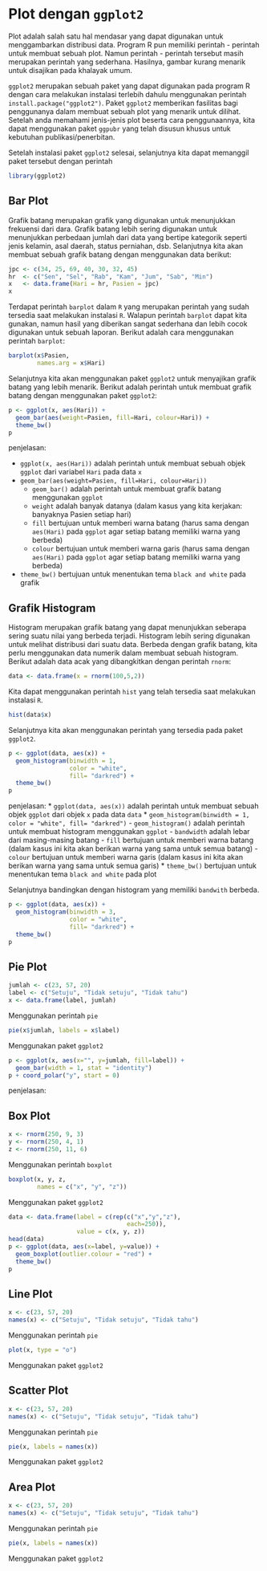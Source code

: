 # Plot dengan `ggplot2`

Plot adalah salah satu hal mendasar yang dapat digunakan untuk menggambarkan distribusi data. Program R pun memiliki perintah - perintah untuk membuat sebuah plot. Namun perintah - perintah tersebut masih merupakan perintah yang sederhana. Hasilnya, gambar kurang menarik untuk disajikan pada khalayak umum. 

`ggplot2` merupakan sebuah paket yang dapat digunakan pada program R dengan cara melakukan instalasi terlebih dahulu menggunakan perintah `install.package("ggplot2")`. Paket `ggplot2` memberikan fasilitas bagi penggunanya dalam membuat sebuah plot yang menarik untuk dilihat. Setelah anda memahami jenis-jenis plot beserta cara penggunaannya, kita dapat menggunakan paket `ggpubr` yang telah disusun khusus untuk kebutuhan publikasi/penerbitan.

Setelah instalasi paket `ggplot2` selesai, selanjutnya kita dapat memanggil paket tersebut dengan perintah
```r
library(ggplot2)
```

## Bar Plot
Grafik batang merupakan grafik yang digunakan untuk menunjukkan frekuensi dari dara. Grafik batang lebih sering digunakan untuk menunjukkan perbedaan jumlah dari data yang bertipe kategorik seperti jenis kelamin, asal daerah, status perniahan, dsb. Selanjutnya kita akan membuat sebuah grafik batang dengan menggunakan data berikut:
```r
jpc <- c(34, 25, 69, 40, 30, 32, 45)
hr  <- c("Sen", "Sel", "Rab", "Kam", "Jum", "Sab", "Min")
x   <- data.frame(Hari = hr, Pasien = jpc)
x
```

Terdapat perintah `barplot` dalam `R` yang merupakan perintah yang sudah tersedia saat melakukan instalasi `R`. Walapun perintah `barplot` dapat kita gunakan, namun hasil yang diberikan sangat sederhana dan lebih cocok digunakan untuk sebuah laporan. Berikut adalah cara menggunakan perintah `barplot`:
```r
barplot(x$Pasien, 
        names.arg = x$Hari)
```

Selanjutnya kita akan menggunakan paket `ggplot2` untuk menyajikan grafik batang yang lebih menarik. Berikut adalah perintah untuk membuat grafik batang dengan menggunakan paket `ggplot2`:
```r
p <- ggplot(x, aes(Hari)) + 
  geom_bar(aes(weight=Pasien, fill=Hari, colour=Hari)) +
  theme_bw()
p
```

penjelasan:

* `ggplot(x, aes(Hari))` adalah perintah untuk membuat sebuah objek `ggplot` dari variabel `Hari` pada data `x`
* `geom_bar(aes(weight=Pasien, fill=Hari, colour=Hari))`
  - `geom_bar()` adalah perintah untuk membuat grafik batang menggunakan `ggplot`
  - `weight` adalah banyak datanya (dalam kasus yang kita kerjakan: banyaknya Pasien setiap hari)
  - `fill` bertujuan untuk memberi warna batang (harus sama dengan `aes(Hari)` pada `ggplot` agar setiap batang memiliki warna yang berbeda)
  - `colour` bertujuan untuk memberi warna garis (harus sama dengan `aes(Hari)` pada `ggplot` agar setiap batang memiliki warna yang berbeda)
* `theme_bw()` bertujuan untuk menentukan tema `black and white` pada grafik

## Grafik Histogram 
Histogram merupakan grafik batang yang dapat menunjukkan seberapa sering suatu nilai yang berbeda terjadi. Histogram lebih sering digunakan untuk melihat distribusi dari suatu data. Berbeda dengan grafik batang, kita perlu menggunakan data numerik dalam membuat sebuah histogram. Berikut adalah data acak yang dibangkitkan dengan perintah `rnorm`:
```r
data <- data.frame(x = rnorm(100,5,2))
```

Kita dapat menggunakan perintah `hist` yang telah tersedia saat melakukan instalasi `R`.
```r
hist(data$x)
```

Selanjutnya kita akan menggunakan perintah yang tersedia pada paket `ggplot2`.
```r
p <- ggplot(data, aes(x)) + 
  geom_histogram(binwidth = 1, 
                 color = "white", 
                 fill= "darkred") +
  theme_bw()
p
```

penjelasan:
* `ggplot(data, aes(x))` adalah perintah untuk membuat sebuah objek `ggplot` dari objek `x` pada data `data`
* `geom_histogram(binwidth = 1, color = "white", fill= "darkred")`
  - `geom_histogram()` adalah perintah untuk membuat histogram menggunakan `ggplot`
  - `bandwidth` adalah lebar dari masing-masing batang
  - `fill` bertujuan untuk memberi warna batang (dalam kasus ini kita akan berikan warna yang sama untuk semua batang)
  - `colour` bertujuan untuk memberi warna garis (dalam kasus ini kita akan berikan warna yang sama untuk semua garis)
* `theme_bw()` bertujuan untuk menentukan tema `black and white` pada plot

Selanjutnya bandingkan dengan histogram yang memiliki `bandwith` berbeda.
```r
p <- ggplot(data, aes(x)) + 
  geom_histogram(binwidth = 3, 
                 color = "white", 
                 fill= "darkred") +
  theme_bw()
p
```

## Pie Plot

```r
jumlah <- c(23, 57, 20)
label <- c("Setuju", "Tidak setuju", "Tidak tahu")
x <- data.frame(label, jumlah)
```

Menggunakan perintah `pie`
```r
pie(x$jumlah, labels = x$label)
```

Menggunakan paket `ggplot2`
```r
p <- ggplot(x, aes(x="", y=jumlah, fill=label)) +
  geom_bar(width = 1, stat = "identity")
p + coord_polar("y", start = 0)
```

penjelasan:


## Box Plot

```r
x <- rnorm(250, 9, 3)
y <- rnorm(250, 4, 1)
z <- rnorm(250, 11, 6)
```

Menggunakan perintah `boxplot`
```r
boxplot(x, y, z,
        names = c("x", "y", "z"))
```

Menggunakan paket `ggplot2`
```r
data <- data.frame(label = c(rep(c("x","y","z"),
                                 each=250)),
                   value = c(x, y, z))
head(data)
p <- ggplot(data, aes(x=label, y=value)) +
  geom_boxplot(outlier.colour = "red") +
  theme_bw()
p
```

## Line Plot

```r
x <- c(23, 57, 20)
names(x) <- c("Setuju", "Tidak setuju", "Tidak tahu")
```

Menggunakan perintah `pie`
```r
plot(x, type = "o")
```

Menggunakan paket `ggplot2`

## Scatter Plot

```r
x <- c(23, 57, 20)
names(x) <- c("Setuju", "Tidak setuju", "Tidak tahu")
```

Menggunakan perintah `pie`
```r
pie(x, labels = names(x))
```

Menggunakan paket `ggplot2`

## Area Plot

```r
x <- c(23, 57, 20)
names(x) <- c("Setuju", "Tidak setuju", "Tidak tahu")
```

Menggunakan perintah `pie`
```r
pie(x, labels = names(x))
```

Menggunakan paket `ggplot2`
